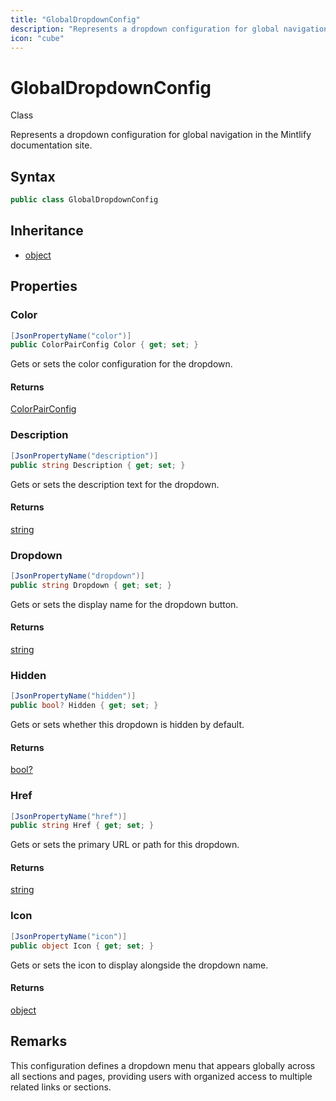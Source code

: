 ```yaml
---
title: "GlobalDropdownConfig"
description: "Represents a dropdown configuration for global navigation in the Mintlify documentation site."
icon: "cube"
---
```


# GlobalDropdownConfig

<Badge variant="outline">Class</Badge>

Represents a dropdown configuration for global navigation in the Mintlify documentation site.

## Syntax

```csharp
public class GlobalDropdownConfig
```

## Inheritance

- [object](https://learn.microsoft.com/dotnet/api/system.object)

## Properties

### Color

```csharp
[JsonPropertyName("color")]
public ColorPairConfig Color { get; set; }
```

Gets or sets the color configuration for the dropdown.

#### Returns

[ColorPairConfig](/api-reference/cloudnimble/easyaf/codegen/mintlify/models/colorpairconfig)

### Description

```csharp
[JsonPropertyName("description")]
public string Description { get; set; }
```

Gets or sets the description text for the dropdown.

#### Returns

[string](https://learn.microsoft.com/dotnet/api/system.string)

### Dropdown

```csharp
[JsonPropertyName("dropdown")]
public string Dropdown { get; set; }
```

Gets or sets the display name for the dropdown button.

#### Returns

[string](https://learn.microsoft.com/dotnet/api/system.string)

### Hidden

```csharp
[JsonPropertyName("hidden")]
public bool? Hidden { get; set; }
```

Gets or sets whether this dropdown is hidden by default.

#### Returns

[bool?](https://learn.microsoft.com/dotnet/api/system.boolean)

### Href

```csharp
[JsonPropertyName("href")]
public string Href { get; set; }
```

Gets or sets the primary URL or path for this dropdown.

#### Returns

[string](https://learn.microsoft.com/dotnet/api/system.string)

### Icon

```csharp
[JsonPropertyName("icon")]
public object Icon { get; set; }
```

Gets or sets the icon to display alongside the dropdown name.

#### Returns

[object](https://learn.microsoft.com/dotnet/api/system.object)


## Remarks

This configuration defines a dropdown menu that appears globally across all sections
and pages, providing users with organized access to multiple related links or sections.

